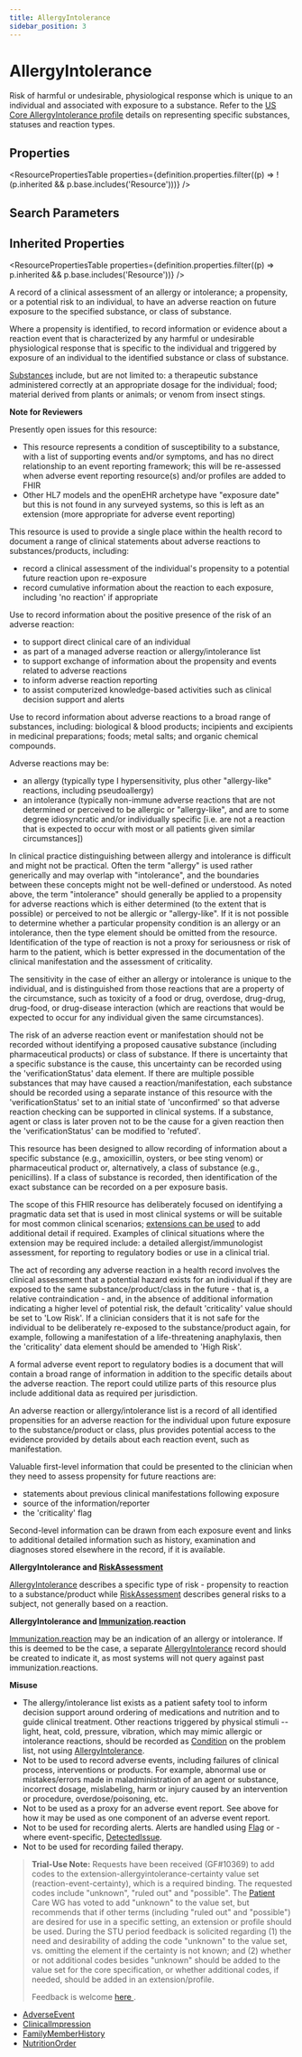 ```yaml
---
title: AllergyIntolerance
sidebar_position: 3
---
```


# AllergyIntolerance

Risk of harmful or undesirable, physiological response which is unique to an individual and associated with exposure to a substance. Refer to the [US Core AllergyIntolerance profile](https://hl7.org/fhir/us/core/stu3.1.1/StructureDefinition-us-core-allergyintolerance.html) details on representing specific substances, statuses and reaction types.

<Tabs queryString="section">
<TabItem value="schema" label="Schema" default>


## Properties


<ResourcePropertiesTable properties={definition.properties.filter((p) => !(p.inherited && p.base.includes('Resource')))} />

## Search Parameters

<SearchParamsTable searchParams={definition.searchParameters} />

## Inherited Properties

<ResourcePropertiesTable properties={definition.properties.filter((p) => p.inherited && p.base.includes('Resource'))} />

</TabItem>
  <TabItem value="usage" label="Usage">
    <div>   <a name="scope"></a>      <p> A record of a clinical assessment of an allergy or intolerance; a propensity, or a potential risk  to an individual, to have an adverse reaction on future exposure to the specified substance, or class  of substance.  </p>   <p> Where a propensity is identified, to record information or evidence about a reaction event  that is characterized by any harmful or undesirable physiological response that is specific  to the individual and triggered by exposure of an individual to the identified substance  or class of substance. </p>   <p> <a href="/docs/api/fhir/resources/substance">Substances</a> include, but are not limited to: a therapeutic substance administered correctly  at an appropriate dosage for the individual; food; material derived from plants or animals;  or venom from insect stings. </p>   <p>    <b>Note for Reviewers</b>   </p>   <p> Presently open issues for this resource: </p>   <ul>    <li>This resource represents a condition of susceptibility to a substance, with a list of supporting events and/or symptoms,    and has no direct relationship to an event reporting framework; this will be re-assessed when adverse event reporting resource(s) and/or profiles are added to FHIR  </li>    <li>Other HL7 models and the openEHR archetype have "exposure date" but this is not found in any surveyed systems, so this is left as an extension (more appropriate for adverse event reporting)</li>   </ul>  </div>
    </TabItem>
  <TabItem value="relationships" label="Relationships">
    <div>   <a name="bnr"></a>      <p> This resource is used to provide a single place within the health record to document a range of clinical statements about adverse reactions to substances/products, including: </p>   <ul>    <li>record a clinical assessment of the individual's propensity to a potential future reaction upon re-exposure</li>    <li>record cumulative information about the reaction to each exposure, including 'no reaction' if appropriate</li>   </ul>   <p> Use to record information about the positive presence of the risk of an adverse reaction: </p>   <ul>    <li>to support direct clinical care of an individual</li>    <li>as part of a managed adverse reaction or allergy/intolerance list</li>    <li>to support exchange of information about the propensity and events related to adverse reactions</li>    <li>to inform adverse reaction reporting</li>    <li>to assist computerized knowledge-based activities such as clinical decision support and alerts</li>   </ul>   <p> Use to record information about adverse reactions to a broad range of substances, including: biological  &amp; blood products; incipients and excipients in medicinal preparations; foods; metal salts; and organic chemical compounds.   </p>   <p> Adverse reactions may be: </p>   <ul>    <li>an allergy (typically type I hypersensitivity, plus other "allergy-like" reactions, including pseudoallergy)</li>    <li>an intolerance (typically non-immune adverse reactions that are not determined or perceived to be allergic or "allergy-like", and are to some degree idiosyncratic and/or individually specific [i.e. are not a reaction that is expected to occur with most or all patients given similar circumstances])</li>   </ul>   <p> In clinical practice distinguishing between allergy and intolerance is difficult and might not be practical. Often the term "allergy" is used rather generically and may overlap with "intolerance", and the boundaries between these concepts might not be well-defined or understood. As noted above, the term "intolerance" should generally be applied to a propensity for adverse reactions which is either determined (to the extent that is possible) or perceived to not be allergic or "allergy-like".  If it is not possible to determine whether a particular propensity condition is an allergy or an intolerance, then the type element should be omitted from the resource.  Identification of the type of reaction is not a proxy for seriousness or risk of harm to the patient, which is better expressed in the documentation of the clinical manifestation and the assessment of criticality.</p>   <p> The sensitivity in the case of either an allergy or intolerance is unique to the individual, and is distinguished from those reactions that are a property of the circumstance, such as toxicity of a food or drug, overdose, drug-drug, drug-food, or drug-disease interaction (which are reactions that would be expected to occur for any individual given the same circumstances). </p>   <p> The risk of an adverse reaction event or manifestation should not be recorded without identifying a proposed causative  substance (including pharmaceutical products) or class of substance. If there is uncertainty that a specific substance is the cause, this uncertainty can be recorded using the 'verificationStatus' data element. If there are multiple possible substances that may have caused a reaction/manifestation, each substance should be recorded using a separate instance of this resource with the  'verificationStatus' set to an initial state of 'unconfirmed' so that adverse reaction checking can be supported in clinical systems.  If a substance, agent or class is later proven not to be the cause for a given reaction then the 'verificationStatus' can be modified  to 'refuted'. </p>   <p> This resource has been designed to allow recording of information about a specific substance (e.g., amoxicillin,  oysters, or bee sting venom) or pharmaceutical product or, alternatively, a class of substance (e.g., penicillins). If a class of substance is recorded,  then identification of the exact substance can be recorded on a per exposure basis. </p>   <p> The scope of this FHIR resource has deliberately focused on identifying a pragmatic data set that is used in  most clinical systems or will be suitable for most common clinical scenarios; <a href="https://www.hl7.org/fhir/extensibility.html">extensions can be used</a> to add additional detail if required. Examples of clinical situations where the extension may  be required include: a detailed allergist/immunologist assessment, for reporting to regulatory bodies or use  in a clinical trial. </p>   <p> The act of recording any adverse reaction in a health record involves the clinical assessment that a potential hazard  exists for an individual if they are exposed to the same substance/product/class in the future - that is, a relative  contraindication - and, in the absence of additional information indicating a higher level of potential risk, the default 'criticality' value should be set to 'Low Risk'. If a clinician considers that it is not safe for the individual to be deliberately re-exposed to the substance/product again, for example, following a manifestation of a life-threatening anaphylaxis, then the 'criticality' data element should be amended to 'High Risk'.  </p>   <p> A formal adverse event report to regulatory bodies is a document that will contain a broad range of information in  addition to the specific details about the adverse reaction. The report could utilize parts of this resource plus  include additional data as required per jurisdiction. </p>   <p> An adverse reaction or allergy/intolerance list is a record of all identified propensities for an adverse reaction  for the individual upon future exposure to the substance/product or class, plus provides potential access to the evidence  provided by details about each reaction event, such as manifestation. </p>   <p> Valuable first-level information that could be presented to the clinician when they need to assess propensity for  future reactions are: </p>   <ul>    <li>statements about previous clinical manifestations following exposure</li>    <li>source of the information/reporter</li>    <li>the 'criticality' flag</li>   </ul>   <p> Second-level information can be drawn from each exposure event and links to additional detailed information  such as history, examination and diagnoses stored elsewhere in the record, if it is available. </p>   <p>    <b>AllergyIntolerance and <a href="/docs/api/fhir/resources/riskassessment">RiskAssessment</a></b>   </p>   <p> <a href="/docs/api/fhir/resources/allergyintolerance">AllergyIntolerance</a> describes a specific type of risk - propensity to reaction to a substance/product while <a href="/docs/api/fhir/resources/riskassessment">RiskAssessment</a> describes general risks to a subject, not generally based on a reaction. </p>   <p>    <b>AllergyIntolerance and <a href="/docs/api/fhir/resources/immunization">Immunization</a>.reaction</b>   </p>   <p>    <a href="https://www.hl7.org/fhir/immunization-definitions.html#Immunization.reaction">Immunization.reaction</a> may be an indication of an allergy or intolerance. If this is deemed to be the case, a separate <a href="/docs/api/fhir/resources/allergyintolerance">AllergyIntolerance</a> record should be created to indicate it, as most systems will not query against past immunization.reactions. </p>   <p>    <b>Misuse</b>   </p>   <ul>    <li>The allergy/intolerance list exists as a patient safety tool to inform decision support around ordering of medications and nutrition and to guide clinical treatment.  Other reactions triggered by physical stimuli -- light, heat, cold, pressure, vibration, which may mimic allergic or intolerance reactions, should be recorded as <a href="/docs/api/fhir/resources/condition">Condition</a> on the problem list, not using <a href="/docs/api/fhir/resources/allergyintolerance">AllergyIntolerance</a>.</li>    <li>Not to be used to record adverse events, including failures of clinical process, interventions or products. For example, abnormal use or mistakes/errors made in maladministration of an agent or substance, incorrect dosage, mislabeling, harm or injury caused by an intervention or procedure, overdose/poisoning, etc.</li>    <li>Not to be used as a proxy for an adverse event report. See above for how it may be used as one component of an adverse event report.</li>    <li>Not to be used for recording alerts. Alerts are handled using <a href="/docs/api/fhir/resources/flag">Flag</a> or - where event-specific, <a href="/docs/api/fhir/resources/detectedissue">DetectedIssue</a>.    </li>    <li>Not to be used for recording failed therapy.</li>   </ul>     <a name="dstu0"></a> <blockquote class="stu-note"><p><b>Trial-Use Note:</b> Requests have been received (GF#10369) to add codes to the extension-allergyintolerance-certainty value set (reaction-event-certainty), which is a required binding.  The requested codes include "unknown", "ruled out" and "possible".   The <a href="/docs/api/fhir/resources/patient">Patient</a> Care WG has voted to add "unknown" to the value set, but recommends that if other terms (including "ruled out" and "possible") are desired for use in a specific setting, an extension or profile should be used.   During the STU period feedback is solicited regarding (1) the need and desirability of adding the code "unknown" to the value set, vs. omitting the element if the certainty is not known; and (2) whether or not additional codes besides "unknown" should be added to the value set for the core specification, or whether additional codes, if needed, should be added in an extension/profile. </p> <p> Feedback is welcome <a href="http://hl7.org/fhir-issues">here </a>. </p></blockquote> </div>
    </TabItem>
  
  <TabItem value="referencedBy" label="Referenced By">
    <ul><li><a href="/docs/api/fhir/resources/adverseevent">AdverseEvent</a></li>
<li><a href="/docs/api/fhir/resources/clinicalimpression">ClinicalImpression</a></li>
<li><a href="/docs/api/fhir/resources/familymemberhistory">FamilyMemberHistory</a></li>
<li><a href="/docs/api/fhir/resources/nutritionorder">NutritionOrder</a></li></ul>
    </TabItem>

</Tabs>
